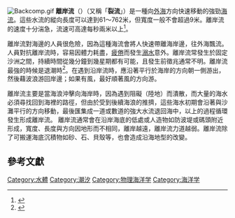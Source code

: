 [[File:Backcomp.gif|right]]
'''離岸流'''（{{lang-en|Rip current}}）（又稱「'''裂流'''」）是一種向[[外海|外海]]方向快速移動的強勁[[海流|海流]]。這些水流的縱向長度可以達到61～762米，但寬度一般不會超過9米。離岸流的速度十分湍急，流速可高達每秒兩米以上<ref>{{Cite book|title=科普面对面 神秘海洋与生物|last=赵晶编著|first=|publisher=西安：陕西人民美术出版社|year=2011.05|isbn=978-7-5368-2551-2|location=|pages=102}}</ref>。

離岸流對海邊的人員很危險，因為這種海流會將人快速帶離海岸邊，往外海飄流。人員對抗離岸流時，容易因體力耗盡，[[疲倦|疲倦]]而發生[[溺水|溺水]]意外。離岸流常發生於固定沙洲之間，持續時間從幾分鐘到幾星期都有可能，且發生前徵兆通常不明。離岸流最強的時候是退潮時<ref>{{Cite news|url=http://e-info.org.tw/node/87433|title=海邊戲水 先來認識「離岸流」|newspaper=台灣環境資訊協會-環境資訊中心|accessdate=2017-12-14|language=zh-hant}}</ref>。在遇到沿岸流時，應沿著平行於海岸的方向朝一側游出，然後藉波浪游回岸邊；如果有風，最好順著風的方向游。

離岸流主要是當海浪沖擊向海岸時，因為遇到阻礙（陸地）而潰散，而大量的海水必須尋找回到海裡的路徑，但由於受到後續海浪的推擠，這些海水初期會沿著與沙灘平行的方向移動，最後匯集成一道或數道的強大水流退回海中，以上的過程循環發生形成離岸流。
離岸流通常會在沿岸海底的低處或人造物如防波堤或碼頭附近形成，寬度、長度與方向因地形而不相同，離岸越遠，離岸流力道越弱。離岸流除了可搬運海底沉積物如砂、石、貝殼等，也會造成沿海地型的改變。

== 參考文獻 ==
{{reflist}}
{{沿海地区地理}}

[[Category:水體|Category:水體]]
[[Category:潮汐|Category:潮汐]]
[[Category:物理海洋学|Category:物理海洋学]]
[[Category:海洋学|Category:海洋学]]


{{Ocean-stub}}